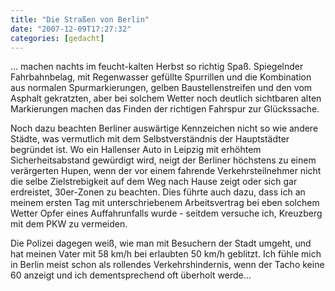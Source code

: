 ```yaml
---
title: "Die Straßen von Berlin"
date: "2007-12-09T17:27:32"
categories: [gedacht]
---
```


... machen nachts im feucht-kalten Herbst so richtig Spaß. Spiegelnder Fahrbahnbelag, mit Regenwasser gefüllte Spurrillen und die Kombination aus normalen Spurmarkierungen, gelben Baustellenstreifen und den vom Asphalt gekratzten, aber bei solchem Wetter noch deutlich sichtbaren alten Markierungen machen das Finden der richtigen Fahrspur zur Glückssache.

Noch dazu beachten Berliner auswärtige Kennzeichen nicht so wie andere Städte, was vermutlich mit dem Selbstverständnis der Hauptstädter begründet ist. Wo ein Hallenser Auto in Leipzig mit erhöhtem Sicherheitsabstand gewürdigt wird, neigt der Berliner höchstens zu einem verärgerten Hupen, wenn der vor einem fahrende Verkehrsteilnehmer nicht die selbe Zielstrebigkeit auf dem Weg nach Hause zeigt oder sich gar erdreistet, 30er-Zonen zu beachten. Dies führte auch dazu, dass ich an meinem ersten Tag mit unterschriebenem Arbeitsvertrag bei eben solchem Wetter Opfer eines Auffahrunfalls wurde - seitdem versuche ich, Kreuzberg mit dem PKW zu vermeiden.

Die Polizei dagegen weiß, wie man mit Besuchern der Stadt umgeht, und hat meinen Vater mit 58 km/h bei erlaubten 50 km/h geblitzt. Ich fühle mich in Berlin meist schon als rollendes Verkehrshindernis, wenn der Tacho keine 60 anzeigt und ich dementsprechend oft überholt werde...
